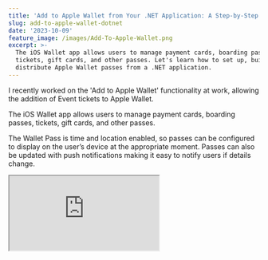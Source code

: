 ```yaml
---
title: 'Add to Apple Wallet from Your .NET Application: A Step-by-Step Guide'
slug: add-to-apple-wallet-dotnet
date: '2023-10-09'
feature_image: /images/Add-To-Apple-Wallet.png
excerpt: >-
  The iOS Wallet app allows users to manage payment cards, boarding passes,
  tickets, gift cards, and other passes. Let's learn how to set up, build, and
  distribute Apple Wallet passes from a .NET application.
---
```

I recently worked on the 'Add to Apple Wallet' functionality at work, allowing the addition of Event tickets to Apple Wallet.

The iOS Wallet app allows users to manage payment cards, boarding passes, tickets, gift cards, and other passes.

The Wallet Pass is time and location enabled, so passes can be configured to display on the user’s device at the appropriate moment. Passes can also be updated with push notifications making it easy to notify users if details change.

<iframe src="https://www.youtube.com/embed/mcR08yyFpaU?feature=oembed" />

In this blog post, let's learn how you can set up, build, and distribute Apple Wallet passes using .NET application.

I will use an AWS Lambda Function to host the API endpoint for distributing the pass files. However, you can use your existing application hosting mechanism for this.

_This article is sponsored by AWS and is part of my [_AWS Series_](/tag/aws/)._

## Apple Wallet Passes

[Apple Wallet Passes](https://developer.apple.com/library/archive/documentation/UserExperience/Conceptual/PassKit_PG/Creating.html#/apple_ref/doc/uid/TP40012195-CH4-SW1) are created as a package/bundle, containing a `pass.json` file that defines the pass, and image assets such as the logo and the icon.

The `pass.json` file contains the information that identifies the pass, the text information, and details shown on the pass in the Wallet app.

The below image shows the files inside a sample pass file. It has the `pass.json`, logo and icon images, the manifest file, and also the signature file to avoid tampering with the pass file once it's generated.

![](/images/image.png)

Imaging showing the files inside a pass file. It contains the pass.json file, along with the icon and logo images, the manifest file and the signature file for the pass contents.

## Generating Wallet Passes Using .NET

To generate Apple Wallet Pass files from .NET applications, you can use the [dotnet-passbook](https://github.com/tomasmcguinness/dotnet-passbook) NuGet package.

The NuGet package makes it very easy and straightforward to create Wallet Pass files. The NuGet package provides a `PassGenerator` class that takes in one or more instances of `PassGeneratorRequest`.

The `PassGenerator` converts these requests into a byte array, which represents the pass bundle that contains one or more pass files.

```csharp
public async Task<APIGatewayHttpApiV2ProxyResponse> GetAppleWalletPasses()
{
    var eventId = Guid.NewGuid();
    var eventName = "YouTube Demo Event";
    var venueName = "YouTube Online";
    var eventDate = DateTime.Now.AddDays(55);

    var icon = await _appleWalletConfiguration.GetIcon();
    var logo = await _appleWalletConfiguration.GetLogo();

    var request = GeneratePassRequest(Guid.NewGuid().ToString(), eventId, icon, logo, eventName, eventDate, venueName, "Subscriber");

    var generator = new PassGenerator();
    var requests = new List<PassGeneratorRequest>() { request };
    var pass = generator.Generate(requests);
}

```

The `PassGeneratorRequest` identifies one pass that will be added to the Apple Wallet. If you have multiple passes to be added in the same bundle, create multiple `PassGeneratorRequest`.

The below code shows a sample `PassGeneratorRequest` that adds a pass with a `EventTicket` style. It sets the relevant properties to be shown on the Apple Wallet Pass.

```csharp
var request = new PassGeneratorRequest
{
    Style = PassStyle.EventTicket,
    PassTypeIdentifier = _appleWalletConfiguration.PassTypeIdentifier,
    SerialNumber = serialNumber,
    GroupingIdentifier = eventId.ToString(),
    BackgroundColor = "#823EB7",
    LabelColor = "#000000",
    ForegroundColor = "#ffffff",
    Images =
    {
        {PassbookImage.Icon, icon},
        {PassbookImage.Icon2X, icon},
        {PassbookImage.Icon3X, icon},
        {PassbookImage.Logo, logo},
        {PassbookImage.Logo2X, logo},
        {PassbookImage.Logo3X, logo},
    },
    Description = eventName,
    OrganizationName = "Rahul",
    RelevantDate = eventDate,
    ExpirationDate = eventDate.AddDays(1),
    AppleWWDRCACertificate = _appleWalletConfiguration.AppleWWDRCACertificate(),
    PassbookCertificate = _appleWalletConfiguration.PassbookCertificate()
};
request.AddHeaderField(new StandardField("time", eventDate.ToShortTimeString(),
    eventDate.ToShortDateString()));
request.AddPrimaryField(new StandardField("name", null, eventName));
request.AddSecondaryField(new StandardField("venue", "Venue", venueName));
request.AddAuxiliaryField(new StandardField("ticketType", "Ticket Type", ticketType));
request.AddBackField(new StandardField("ticketHolderName-back", "Ticket holder", "Rahul Nath"));
request.AddBackField(new StandardField("ticketType-back", "Ticket Type", ticketType));
```

For information on the different fields, the pass styles available, and what each property represents check out the [Wallet Guidelines](https://developer.apple.com/design/human-interface-guidelines/wallet) and the [documentation](https://developer.apple.com/documentation/walletpasses/pass).

### Setting Up Apple Certificates

To generate Apple Wallet Passes, you need to register with the Apple Developer Portal and have the appropriate certificates ready to sign the Wallet passes.

You need two certificates

-   Your application/company Passbook certificate along with its password
-   Apple WWDR (WorldWide Developer Relations) certificate

You can find the full instructions to generate the certificates in the dotnet-passbook NuGet package [documentation here](https://github.com/tomasmcguinness/dotnet-passbook#certificates).

You can store these certificates and other related configurations for generating the Wallet as part of the application configuration - _appsettings.json_ file_._

I chose to store the certificate files as base64 encoded string which can be converted to a `X509Certificate2` in .NET code as shown below.

```csharp
public class AppleWalletConfiguration
{
    public string WWDRCertificateBase64 { get; set; }
    public string PassTypeIdentifier { get; set; }
    public string PassbookCertificateBase64 { get; set; }
    public string PassbookPassword { get; set; }
    public string IconUrl { get; set; }
    public string LogoUrl { get; set; }

    public X509Certificate2 AppleWWDRCACertificate() =>
        new(Convert.FromBase64String(WWDRCertificateBase64));

    public X509Certificate2 PassbookCertificate() =>
        new(Convert.FromBase64String(PassbookCertificateBase64), PassbookPassword);

    public async Task<byte[]> GetLogo() => await LogoUrl.GetBytesAsync();

    public async Task<byte[]> GetIcon() => await IconUrl.GetBytesAsync();
}
```

## Distributing Wallet Pass Files Using .NET

To distribute the Wallet Pass Files generated, you can host this in an API endpoint and share the link via email, a button on a web page, or an app.

You can host this along with your other application code on the Cloud or your own servers.

For this post, I'll host this AWS Lambda, as it's a quick and easy way to host such kind of API endpoints. Using the latest Lambda Annotations Framework makes it even easier to create and host API endpoints.

<PostCard 
  title="Serverless API Development Made Easy: Using AWS Lambda Annotations for CRUD"
  description="Learn how to create a CRUD API Endpoint using AWS Lambda, API Gateway and the Annotations Framework. See how the Lambda Annotations framework does all the heavy lifting for us, and makes it easier to develop APIs."
  slug="lambda-annotation-framework-crud-api/"
  image="/images/Lambda-Annotation-Framework---CRUD.png"
/>

All we need to do is add the [Lambda Annotation Framework](/blog/aws-lambda-annotation-framework/) NuGet package and wrap our Pass Generation function with the `LambdaFunction` attribute. Since this is going to be exposed as an API will also add the `HttpApi` attribute and specify the route and the method `Get`.

```csharp
[LambdaFunction(Policies = "AWSLambdaBasicExecutionRole")]
[HttpApi(LambdaHttpMethod.Get, "/apple-wallet")]
public async Task<APIGatewayHttpApiV2ProxyResponse> GetAppleWalletPasses()
{
    var eventId = Guid.NewGuid();
    var eventName = "YouTube Demo Event";
    ...
    var generator = new PassGenerator();
    var requests = new List<PassGeneratorRequest>() { request };
    var pass = generator.Generate(requests);

    return new APIGatewayHttpApiV2ProxyResponse()
    {
        Body = Convert.ToBase64String(pass),
        IsBase64Encoded = true,
        StatusCode = 200,
        Headers = new Dictionary<string, string>
        {
            { "Content-Type", "application/vnd.apple.pkpasses" },
            { "Content-Disposition", "attachment; filename=tickets.pkpasses.zip; filename*=UTF-8''tickets.pkpasses.zip" }
        }
    };
}

```

The `HttpApi` attribute allows us to expose the Lambda Function over a [Lambda Function URL](/blog/function-urls-in-aws-lambda-dotnet/) or an [HTTP API Gateway endpoint](/blog/amazon-api-gateway-http-apis/).

Both of these mechanisms expect binary content to be encoded as base64 string, with the appropriate HTTP headers set. To achieve this we can use the `APIGatewayHttpApiV2ProxyResponse` object as shown above.

Once deployed, you can navigate the API Gateway URL endpoint or expose a Lambda Function URL, and navigate to the URL from an iPhone Safari browser, to add it to Apple Wallet.

Below is the screenshot of the pass generated using the above code, with the appropriate information we passed to create the pass.

![](/images/image-1.png)

Apple Wallet Passes added to phone showing the front and the back details of the pass.

For debugging pass files you can use the [PKPassValidator service](https://pkpassvalidator.azurewebsites.net/), where you can upload a pass file and it will show any issues with the file generated.

The Apple Wallet pass generated above is static and does not update itself.

However most of the time you would need to deliver live updates to these passes in case any information changes for example date changes, venue changes, status updates, etc. For this, we can configure the `WebServiceUrl`, on the pass that it will poll for pass updates

We will learn how to configure and set up the CallbackUrl in a future blog post. Until then, happy coding! 👋
